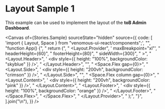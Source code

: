 
<Meta of={Stories} />

# Layout Sample 1

This example can be used to implement the layout of the **toB Admin Dashboard**.

<Canvas
  of={Stories.Sample}
  sourceState="hidden"
  source={{
    code: [
      'import { Layout, Space } from "venomous-ui-react/components";',
      "",
      "function App() {",
      "  return (",
      "    <Layout.Provider",
      '      maxBreakpoint="xl"',
      "      headerHeight={60}",
      "      footerHeight={80}",
      "      sideWidth={300}",
      "    >",
      "      <Layout.Header>",
      '        <div style={{ height: "100%", backgroundColor: "skyblue" }} />',
      "      </Layout.Header>",
      "",
      "      <Space.Flex gap={0}>",
      "        <Layout.Side>",
      '          <div style={{ height: "200vh", backgroundColor: "crimson" }} />',
      "        </Layout.Side>",
      "",
      "        <Space.Flex column gap={0}>",
      "          <Layout.Content>",
      '            <div style={{ height: "200vh", backgroundColor: "pink" }} />',
      "          </Layout.Content>",
      "          <Layout.Footer>",
      '            <div style={{ height: "100%", backgroundColor: "orange" }} />',
      "          </Layout.Footer>",
      "        </Space.Flex>",
      "      </Space.Flex>",
      "    </Layout.Provider>",
      "  );",
      "}",
    ].join("\n"),
  }}
/>
